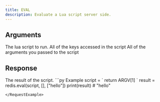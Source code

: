 ```yaml
---
title: EVAL
description: Evaluate a Lua script server side.
---
```


## Arguments

<ParamField body="script" type="str" required>
  The lua script to run.
</ParamField>

<ParamField body="keys" type="List[str]" required>
  All of the keys accessed in the script
</ParamField>

<ParamField body="args" type="unknown[]" required>
  All of the arguments you passed to the script
</ParamField>

## Response

<ResponseField type="?" required>
  The result of the script.
</ResponseField>

<RequestExample>
```py Example
script = `
    return ARGV[1]
`
result = redis.eval(script, [], ["hello"])
print(result) # "hello"

```
</RequestExample>

